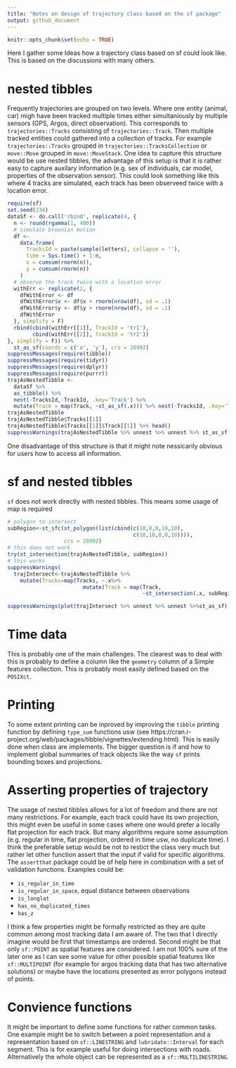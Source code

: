 ```yaml
---
title: "Notes on design of trajectory class based on the sf package"
output: github_document
---
```


```r
knitr::opts_chunk$set(echo = TRUE)
```
Here I gather some Ideas how a trajectory class based on sf could look like. This is based on the discussions with many others.

# nested tibbles

Frequently trajectories are grouped on two levels. Where one entity (animal, car) migh have been tracked multiple times either simultaniously by multiple sensors (GPS, Argos, direct observation). This corresponds to `trajectories::Tracks` consisting of `trajectories::Track`. Then multiple tracked entities could gathered into a collection of tracks. For example `trajectories::Tracks` grouped in `trajectories::TracksCollection` or `move::Move` grouped in `move::MoveStack`. One idea to capture this structure would be use nested tibbles, the advantage of this setup is that it is rather easy to capture auxilary information (e.g. sex of individuals, car model, properties of the observation sensor). This could look something like this where 4 tracks are simulated, each track has been observeed twice with a location error.

```r
require(sf)
set.seed(234)
dataSf <- do.call('rbind', replicate(4, {
  n <- round(rgamma(1, 400))
  # simulate brownian motion
  df <-
    data.frame(
      TracksId = paste(sample(letters), collapse = ''),
      time = Sys.time() + 1:n,
      x = cumsum(rnorm(n)),
      y = cumsum(rnorm(n))
    )
  # observe the track twice with a location error
  withErr <- replicate(2, {
    dfWithError <- df
    dfWithError$x <- df$x + rnorm(nrow(df), sd = .1)
    dfWithError$y <- df$y + rnorm(nrow(df), sd = .1)
    dfWithError
  }, simplify = F)
  rbind(cbind(withErr[[1]], TrackId = 'tr1'),
        cbind(withErr[[2]], TrackId = 'tr2'))
}, simplify = F)) %>%
  st_as_sf(coords = c('x', 'y'), crs = 28992)
suppressMessages(require(tibble))
suppressMessages(require(tidyr))
suppressMessages(require(dplyr))
suppressMessages(require(purrr))
trajAsNestedTibble <-
  dataSf %>% 
  as_tibble() %>% 
  nest(-TracksId,-TrackId, .key='Track') %>% 
  mutate(Track = map(Track, ~st_as_sf(.x))) %>% nest(-TracksId, .key='Tracks')
trajAsNestedTibble
trajAsNestedTibble$Tracks[[1]]
trajAsNestedTibble$Tracks[[1]]$Track[[1]] %>% head()
suppressWarnings(trajAsNestedTibble %>% unnest %>% unnest %>% st_as_sf %>% plot)
```

One disadvantage of this structure is that it might note nessicarily obvious for users how to access all information. 

# sf and nested tibbles

`sf` does not work directly with nested tibbles. This means some usage of map is required

```r
# polygon to intersect
subRegion<-st_sfc(st_polygon(list(cbind(c(10,0,0,10,10),
                                        c(10,10,0,0,10)))),
                  crs = 28992)
# this does not work
try(st_intersection(trajAsNestedTibble, subRegion))
# this works 
suppressWarnings(
  trajIntersect<-trajAsNestedTibble %>% 
    mutate(Tracks=map(Tracks, ~.x%>%  
                        mutate(Track = map(Track, 
                                           ~st_intersection(.x, subRegion))))))

suppressWarnings(plot(trajIntersect %>% unnest %>% unnest %>%st_as_sf))
```

# Time data

This is probably one of the main challenges. The clearest was to deal with this is probably to define a column like the `geometry` column of a Simple features collection. This is probably most easily defined based on the `POSIXct`. 

# Printing

To some extent printing can be inproved by improving the `tibble` printing function by defining `type_sum` functions usw (see https://cran.r-project.org/web/packages/tibble/vignettes/extending.html). This is easily done when class are implements. The bigger question is if and how to implement global summaries of track objects like the way `sf` prints bounding boxes and projections. 
 
# Asserting properties of trajectory

The usage of nested tibbles allows for a lot of freedom and there are not many restrictions. For example, each track could have its own projection, this might even be useful in some cases where one would prefer a locally flat projection for each track. But many algorithms require some assumption (e.g. regular in time, flat projection, ordered in time usw, no duplicate time). I think the preferable setup would be not to restict the class very much but rather let other function assert that the input if valid for specific algorithms. The `assertthat` package could be of help here in combination with a set of validation functions. Examples could be:

- `is_regular_in_time`
- `is_regular_in_space`, equal distance between observations
- `is_longlat`
- `has_no_duplicated_times`
- `has_z`

I think a few properties might be formally restricted as they are quite common among most tracking data I am aware of. The two that I directly imagine would be first that timestamps are ordered. Second might be that only `sf::POINT` as spatial features are considered. I am not 100% sure of the later one as I can see some value for other possible spatial features like `sf::MULTIPOINT` (for example for argos tracking data that has two alternative solutions) or maybe have the locations presented as error polygons instead of points. 

# Convience functions

It might be important to define some functions for rather common tasks. One example might be to switch between a point representation and a representation based on `sf::LINESTRING` and `lubridate::Interval` for each segment. This is for example useful for doing intersections with roads. Alternatively the whole object can be represented as a `sf::MULTILINESTRING`.